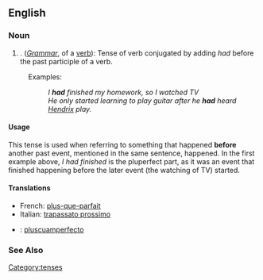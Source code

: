 ==English==

===Noun===
#. (''[[Grammar]]'', of a [[verb]]): Tense of verb conjugated by adding ''had'' before the past participle of a verb.
: Examples: 
:: ''I'' '''''had''''' ''finished my homework, so I watched TV''
:: ''He only started learning to play guitar after he '''had''' heard [[:w:Jimmy Hendrix|Hendrix]] play. ''
====Usage====
This tense is used when referring to something that happened '''before''' another past event, mentioned in the same sentence, happened. In the first example above, ''I had finished'' is the pluperfect part, as it was an event that finished happening before the later event (the watching of TV) started. 


====Translations====
*French: [[plus-que-parfait]]
*Italian: [[trapassato prossimo]]
*{{es}}: [[pluscuamperfecto]]
===See Also===
{{pedialite}}
[[Category:tenses]]